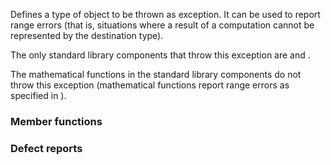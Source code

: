 {{cpp/title|range_error}}
{{cpp/error/navbar}}
{{ddcl|header=stdexcept|
class range_error;
}}

Defines a type of object to be thrown as exception. It can be used to report range errors (that is, situations where a result of a computation cannot be represented by the destination type).

The only standard library components that throw this exception are {{lc|std::wstring_convert::from_bytes}} and {{lc|std::wstring_convert::to_bytes}}.

The mathematical functions in the standard library components do not throw this exception (mathematical functions report range errors as specified in {{lc|math_errhandling}}).

{{inheritance diagram/std-range_error}}

===Member functions===
{{cpp/error/exception/member of derived with message|range_error}}

{{cpp/error/runtime_error/inherit}}

{{cpp/error/exception/inherit}}

===Defect reports===
{{dr list begin}}
{{dr list item|wg=lwg|dr=254|std=C++98|before=the constructor accepting {{c|const char*}} was missing|after=added}}
{{dr list item|wg=lwg|dr=471|std=C++98|before=the explanatory strings of {{tt|std::range_error}}'s&lt;br&gt;copies were implementation-defined|after=they are the same as that of the&lt;br&gt;original {{tt|std::range_error}} object}}
{{dr list end}}

{{langlinks|de|es|fr|it|ja|pt|ru|zh}}